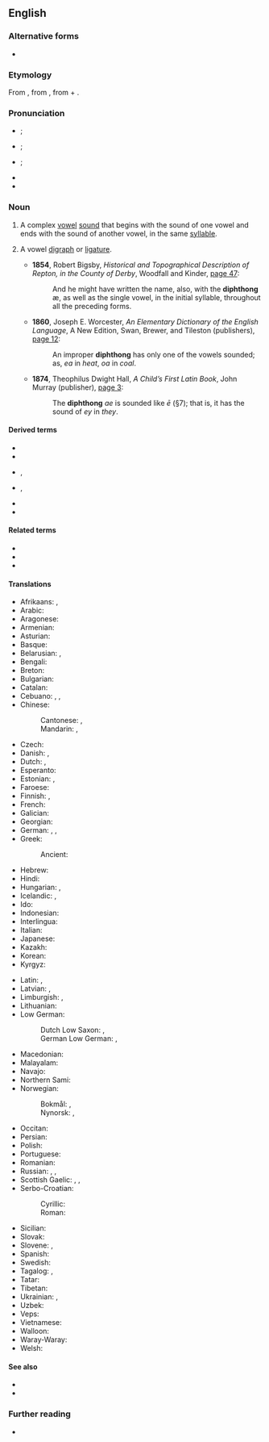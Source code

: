 {{also|Diphthong}}
==English==
{{was wotd|2006|September|17}}

===Alternative forms===
* {{alter|en|dipthong||obsolete}}

===Etymology===
{{PIE word|en|dwóh₁}}
From {{der|en|fr|diphtongue}}, from {{der|en|grc|δίφθογγος||two sounds}}, from {{m|grc|δίς||twice}} + {{m|grc|φθόγγος||sound}}.

===Pronunciation===
* {{a|UK}} {{IPA|en|/ˈdɪfˌθɒŋ(ɡ)/}}; {{a|proscribed}} {{IPAchar|/ˈdɪpˌθɒŋ(ɡ)/}}
* {{a|US}} {{IPA|en|/ˈdɪfˌθɔŋ/}}; {{a|proscribed}} {{IPAchar|/ˈdɪpˌθɔŋ/}}
* {{a|CA|US|cot-caught}} {{IPA|en|/ˈdɪfˌθɑŋ/}}; {{a|proscribed}} {{IPAchar|/ˈdɪpˌθɑŋ/}}
* {{audio|en|en-ca-diphthong.ogg|Audio (CA)}}
* {{audio|en|en-us-diphthong.ogg|Audio (US)}}

===Noun===
{{examples|sense=phonetics|* "ou" in {{m|en|loud}}
* "i" in {{m|en|mine}}
}}
{{en-noun}}

# {{lb|en|phonetics}} A complex [[vowel]] [[sound]] that begins with the sound of one vowel and ends with the sound of another vowel, in the same [[syllable]].
#: {{coordinate terms|en|monophthong|triphthong}}
# {{lb|en|rare}} A vowel [[digraph]] or [[ligature]].
#* '''1854''', Robert Bigsby, ''Historical and Topographical Description of Repton, in the County of Derby'', Woodfall and Kinder, [http://books.google.com/books?id=68oHAAAAQAAJ&pg=PA47&dq=diphthong page 47]:
#*: And he might have written the name, also, with the '''diphthong''' æ, as well as the single vowel, in the initial syllable, throughout all the preceding forms.
#* '''1860''', Joseph E. Worcester, ''An Elementary Dictionary of the English Language'', A New Edition, Swan, Brewer, and Tileston (publishers), [http://books.google.com/books?id=CuIzKfd61ZcC&pg=PA12&dq=diphthong page 12]:
#*: An improper '''diphthong''' has only one of the vowels sounded; as, ''ea'' in ''heat'', ''oa'' in ''coal''.
#* '''1874''', Theophilus Dwight Hall, ''A Child’s First Latin Book'', John Murray (publisher), [http://books.google.com/books?id=rsMDAAAAQAAJ&pg=PA3&dq=diphthong page 3]:
#*: The '''diphthong''' ''ae'' is sounded like ''ē'' (§7); that is, it has the sound of ''ey'' in ''they''.

====Derived terms====
{{der-top}}
* {{l|en|diphthongal}}
* {{l|en|diphthongic}}
* {{l|en|diphthongization}}, {{l|en|diphthongisation}}
{{der-mid}}
* {{l|en|diphthongize}}, {{l|en|diphthongise}}
* {{l|en|diphthongoid}}
* {{l|en|diphthongy}}
{{der-bottom}}

====Related terms====
* {{l|en|monophthong}}
* {{l|en|triphthong}}
* {{l|en|apothegm}}
====Translations====
{{trans-top|complex vowel sound}}
* Afrikaans: {{t|af|diftong}}, {{t|af|tweeklank}}
* Arabic: {{t|ar|مُصَوِّت مُزْدَوِج|m}}
* Aragonese: {{t|an|diftongo|m}}
* Armenian: {{t+|hy|երկբարբառ}}
* Asturian: {{t|ast|diptongu|m}}
* Basque: {{t|eu|diptongo}}
* Belarusian: {{t|be|дыфто́нг|m}}, {{t|be|двухгало́сны|m}}
* Bengali: {{t|bn|জটিল স্বরধ্বনি}}
* Breton: {{t|br|diftongenn}}
* Bulgarian: {{t|bg|дифто́нг|m}}
* Catalan: {{t+|ca|diftong|m}}
* Cebuano: {{t|ceb|diptonggo}}, {{t|ceb|duhanog}}, {{t|ceb|sikpat}}
* Chinese:
*: Cantonese: {{t|yue|雙元音}}, {{t|yue|双元音|tr=soeng1 jyun4 jam1}}
*: Mandarin: {{t+|cmn|雙元音}}, {{t+|cmn|双元音|tr=shuāngyuányīn}}
* Czech: {{t+|cs|dvojhláska|f}}
* Danish: {{t+|da|diftong|c}}, {{t|da|tvelyd|c}}
* Dutch: {{t+|nl|diftong|m}}, {{t+|nl|tweeklank|m}}
* Esperanto: {{t|eo|diftongo}}
* Estonian: {{t|et|diftong}}, {{t|et|kaksiktäishäälik}}
* Faroese: {{t|fo|tvíljóð|n}}
* Finnish: {{t+|fi|diftongi}}, {{t|fi|kaksoisääntiö}}
* French: {{t+|fr|diphtongue|f}}
* Galician: {{t|gl|ditongo|m}}
* Georgian: {{t|ka|დიფთონგი}}
* German: {{t+|de|Diphthong|m}}, {{t+|de|Doppellaut|m}}, {{t+|de|Zwielaut|m}}
* Greek: {{t+|el|δίφθογγος|m}}
*: Ancient: {{t|grc|δίφθογγος|m}}
* Hebrew: {{t+|he|דִּיפְתּוֹנְג|m|tr=diftóng}}
* Hindi: {{t|hi|संध्यक्षर}}
* Hungarian: {{t+|hu|kettőshangzó}}, {{t+|hu|diftongus}}
* Icelandic: {{t|is|tvíhljóð|n}}, {{t|is|tvíhljóði|m}}
* Ido: {{t+|io|diftongo}}
* Indonesian: {{t+|id|diftong}}
* Interlingua: {{t|ia|diphthongo}}
* Italian: {{t+|it|dittongo|m}}
* Japanese: {{t|ja|二重母音|tr=にじゅうぼいん, nijū boin}}
* Kazakh: {{t|kk|дифтонг|m}}
* Korean: {{t+|ko|이중모음(二重母音)}}
* Kyrgyz: {{t|ky|дифтонг|m}}
{{trans-mid}}
* Latin: {{t+|la|diphthongus}}, {{t|la|diphthongos|f}}
* Latvian: {{t|lv|divskanis|m}}, {{t|lv|diftongs|m}}
* Limburgish: {{t|li|diftong}}, {{t|li|twieëklaank}}
* Lithuanian: {{t|lt|dvibalsis}}
* Low German:
*: Dutch Low Saxon: {{t|nds-nl|diftong}}, {{t|nds-nl|tweeklaank}}
*: German Low German: {{t|nds-de|Diphthong}}, {{t|nds-de|Tweeklang}}
* Macedonian: {{t|mk|дифтонг|m}}
* Malayalam: {{t|ml|സംയുക്ത സ്വരം}}
* Navajo: {{t|nv|zaaʼáán ałtah}}
* Northern Sami: {{t|se|diftoŋga}}
* Norwegian:
*: Bokmål: {{t|nb|diftong|m}}, {{t|nb|tvelyd}}
*: Nynorsk: {{t|nn|diftong|m}}, {{t|nn|tviljod}}
* Occitan: {{t|oc|diftong|m}}
* Persian: {{t+|fa|واکه مرکب|tr=vâke-ye morakkab|alt=واکۀ مرکب}}
* Polish: {{t+|pl|dyftong|m}}
* Portuguese: {{t+|pt|ditongo|m}}
* Romanian: {{t+|ro|diftong|m}}
* Russian: {{t+|ru|дифто́нг|m}}, {{t+|ru|двугла́сный|m}}, {{t+|ru|двоегла́сный|m}} {{qualifier|dated}}
* Scottish Gaelic: {{t|gd|dà-fhoghar|m}}, {{t|gd|dà-ghuth|m}}, {{t|gd|dà-ghuthach|m}}
* Serbo-Croatian:
*: Cyrillic: {{t|sh|дво̏гла̄с|m}}
*: Roman: {{t+|sh|dvȍglās|m}}
* Sicilian: {{t|scn|dittongu}}
* Slovak: {{t|sk|dvojhláska|f}}
* Slovene: {{t|sl|diftóng}}, {{t|sl|dvóglásnik}}
* Spanish: {{t+|es|diptongo|m}}
* Swedish: {{t+|sv|diftong|c}}
* Tagalog: {{t|tl|kambal-patinig}}, {{t|tl|diptonggo}}
* Tatar: {{t|tt|дифтонг|m}}
* Tibetan: {{t|bo|དབྱངས་སྒྲ་ཉིས་ལྡན}}
* Ukrainian: {{t|uk|дифто́нг|m}}, {{t|uk|двоголосни́й|m}}
* Uzbek: {{t+|uz|diftong}}
* Veps: {{t|vep|diftong}}
* Vietnamese: {{t|vi|nguyên âm đôi}}
* Walloon: {{t|wa|diftongue}}
* Waray-Waray: {{t|war|latontiringgan}}
* Welsh: {{t|cy|deusein|f}}
{{trans-bottom}}

====See also====
* {{l|en|glide}}
* {{l|en|ligature}}

===Further reading===
* {{pedia}}